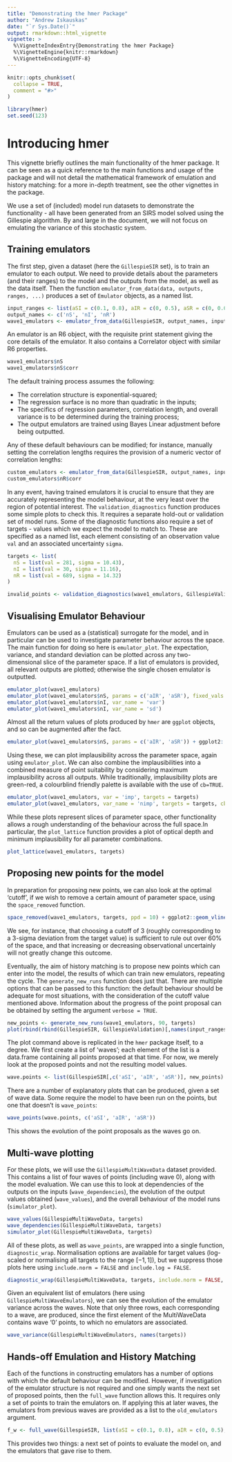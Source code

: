 ```yaml
---
title: "Demonstrating the hmer Package"
author: "Andrew Iskauskas"
date: "`r Sys.Date()`"
output: rmarkdown::html_vignette
vignette: >
  %\VignetteIndexEntry{Demonstrating the hmer Package}
  %\VignetteEngine{knitr::rmarkdown}
  %\VignetteEncoding{UTF-8}
---
```


```r
knitr::opts_chunk$set(
  collapse = TRUE,
  comment = "#>"
)
```

```r
library(hmer)
set.seed(123)
```

# Introducing hmer
This vignette briefly outlines the main functionality of the hmer package. It can be seen as a quick reference to the main functions and usage of the package and will not detail the mathematical framework of emulation and history matching: for a more in-depth treatment, see the other vignettes in the package.

We use a set of (included) model run datasets to demonstrate the functionality - all have been generated from an SIRS model solved using the Gillespie algorithm. By and large in the document, we will not focus on emulating the variance of this stochastic system.

## Training emulators
The first step, given a dataset (here the `GillespieSIR` set), is to train an emulator to each output. We need to provide details about the parameters (and their ranges) to the model and the outputs from the model, as well as the data itself. Then the function `emulator_from_data(data, outputs, ranges, ...)` produces a set of `Emulator` objects, as a named list.

```r
input_ranges <- list(aSI = c(0.1, 0.8), aIR = c(0, 0.5), aSR = c(0, 0.05))
output_names <- c('nS', 'nI', 'nR')
wave1_emulators <- emulator_from_data(GillespieSIR, output_names, input_ranges)
```

An emulator is an R6 object, with the requisite print statement giving the core details of the emulator. It also contains a Correlator object with similar R6 properties.

```r
wave1_emulators$nS
wave1_emulators$nS$corr
```

The default training process assumes the following: 

- The correlation structure is exponential-squared;
- The regression surface is no more than quadratic in the inputs;
- The specifics of regression parameters, correlation length, and overall variance is to be determined during the training process;
- The output emulators are trained using Bayes Linear adjustment before being outputted.

Any of these default behaviours can be modified; for instance, manually setting the correlation lengths requires the provision of a numeric vector of correlation lengths:

```r
custom_emulators <- emulator_from_data(GillespieSIR, output_names, input_ranges, c_lengths = c(0.6, 0.7, 0.85))
custom_emulators$nR$corr
```

In any event, having trained emulators it is crucial to ensure that they are accurately representing the model behaviour, at the very least over the region of potential interest. The `validation_diagnostics` function produces some simple plots to check this. It requires a separate hold-out or validation set of model runs. Some of the diagnostic functions also require a set of targets - values which we expect the model to match to. These are specified as a named list, each element consisting of an observation value `val` and an associated uncertainty `sigma`.

```r
targets <- list(
  nS = list(val = 281, sigma = 10.43),
  nI = list(val = 30, sigma = 11.16),
  nR = list(val = 689, sigma = 14.32)
)
```

```r
invalid_points <- validation_diagnostics(wave1_emulators, GillespieValidation, targets)
```

## Visualising Emulator Behaviour

Emulators can be used as a (statistical) surrogate for the model, and in particular can be used to investigate parameter behaviour across the space. The main function for doing so here is `emulator_plot`. The expectation, variance, and standard deviation can be plotted across any two-dimensional slice of the parameter space. If a list of emulators is provided, all relevant outputs are plotted; otherwise the single chosen emulator is outputted.

```r
emulator_plot(wave1_emulators)
emulator_plot(wave1_emulators$nS, params = c('aIR', 'aSR'), fixed_vals = list(aSI = 0.3))
emulator_plot(wave1_emulators$nI, var_name = 'var')
emulator_plot(wave1_emulators$nI, var_name = 'sd')
```

Almost all the return values of plots produced by `hmer` are `ggplot` objects, and so can be augmented after the fact.

```r
emulator_plot(wave1_emulators$nS, params = c('aIR', 'aSR')) + ggplot2::geom_point(data = GillespieSIR, ggplot2::aes(x = aIR, y = aSR))
```

Using these, we can plot implausibility across the parameter space, again using `emulator_plot`. We can also combine the implausibilities into a combined measure of point suitability by considering maximum implausibility across all outputs. While traditionally, implausibility plots are green-red, a colourblind friendly palette is available with the use of `cb=TRUE`.

``` r
emulator_plot(wave1_emulators, var = 'imp', targets = targets)
emulator_plot(wave1_emulators, var_name = 'nimp', targets = targets, cb = TRUE)
```

While these plots represent slices of parameter space, other functionality allows a rough understanding of the behaviour across the full space.In particular, the `plot_lattice` function provides a plot of optical depth and minimum implausibility for all parameter combinations.

```r
plot_lattice(wave1_emulators, targets)
```

## Proposing new points for the model

In preparation for proposing new points, we can also look at the optimal 'cutoff', if we wish to remove a certain amount of parameter space, using the `space_removed` function.

```r
space_removed(wave1_emulators, targets, ppd = 10) + ggplot2::geom_vline(xintercept = 3)
```

We see, for instance, that choosing a cutoff of 3 (roughly corresponding to a 3-sigma deviation from the target value) is sufficient to rule out over 60% of the space, and that increasing or decreasing observational uncertainly will not greatly change this outcome.

Eventually, the aim of history matching is to propose new points which can enter into the model, the results of which can train new emulators, repeating the cycle. The `generate_new_runs` function does just that. There are multiple options that can be passed to this function: the default behaviour should be adequate for most situations, with the consideration of the cutoff value mentioned above. Information about the progress of the point proposal can be obtained by setting the argument `verbose = TRUE`.

```r
new_points <- generate_new_runs(wave1_emulators, 90, targets)
plot(rbind(rbind(GillespieSIR, GillespieValidation)[,names(input_ranges)], new_points), pch = 16, cex = 0.8, col = rep(c('black', 'blue'), each = 90))
```

The plot command above is replicated in the `hmer` package itself, to a degree. We first create a list of 'waves'; each element of the list is a data.frame containing all points proposed at that time. For now, we merely look at the proposed points and not the resulting model values.

```r
wave.points <- list(GillespieSIR[,c('aSI', 'aIR', 'aSR')], new_points)
```

There are a number of explanatory plots that can be produced, given a set of wave data. Some require the model to have been run on the points, but one that doesn't is `wave_points`:

```r
wave_points(wave.points, c('aSI', 'aIR', 'aSR'))
```

This shows the evolution of the point proposals as the waves go on.

## Multi-wave plotting

For these plots, we will use the `GillespieMultiWaveData` dataset provided. This contains a list of four waves of points (including wave 0), along with the model evaluation. We can use this to look at dependencies of the outputs on the inputs (`wave_dependencies`), the evolution of the output values obtained (`wave_values`), and the overall behaviour of the model runs (`simulator_plot`).

```r
wave_values(GillespieMultiWaveData, targets)
wave_dependencies(GillespieMultiWaveData, targets)
simulator_plot(GillespieMultiWaveData, targets)
```

All of these plots, as well as `wave_points`, are wrapped into a single function, `diagnostic_wrap`. Normalisation options are available for target values (log-scaled or normalising all targets to the range $[-1,1]$), but we suppress those plots here using `include.norm = FALSE` and `include.log = FALSE`.

```r
diagnostic_wrap(GillespieMultiWaveData, targets, include.norm = FALSE, include.log = FALSE)
```

Given an equivalent list of emulators (here using `GillespieMultiWaveEmulators`), we can see the evolution of the emulator variance across the waves. Note that only three rows, each corresponding to a wave, are produced, since the first element of the MultiWaveData contains wave '0' points, to which no emulators are associated.

```r
wave_variance(GillespieMultiWaveEmulators, names(targets))
```

## Hands-off Emulation and History Matching

Each of the functions in constructing emulators has a number of options with which the default behaviour can be modified. However, if investigation of the emulator structure is not required and one simply wants the next set of proposed points, then the `full_wave` function allows this. It requires only a set of points to train the emulators on. If applying this at later waves, the emulators from previous waves are provided as a list to the `old_emulators` argument.

```r
f_w <- full_wave(GillespieSIR, list(aSI = c(0.1, 0.8), aIR = c(0, 0.5), aSR = c(0, 0.05)), targets)
```

This provides two things: a next set of points to evaluate the model on, and the emulators that gave rise to them.

